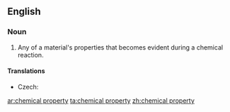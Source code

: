 ==English==
===Noun===
{{wikipedia}}
{{en-noun|head=[[chemical]] [[property]]|chemical properties}}
# {{context|chemistry|lang=en}} Any of a material's properties that becomes evident during a chemical reaction.

====Translations====
{{trans-top|any of a material's properties that becomes evident during a chemical reaction}}
* Czech: {{t|cs|chemická vlastnost|f}}
{{trans-mid}}
{{trans-bottom}}

[[ar:chemical property]]
[[ta:chemical property]]
[[zh:chemical property]]